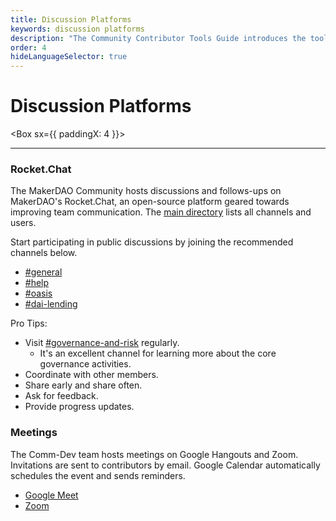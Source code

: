 ```yaml
---
title: Discussion Platforms
keywords: discussion platforms
description: "The Community Contributor Tools Guide introduces the tools used by the MakerDAO Community team and contributors like discussion platforms."
order: 4
hideLanguageSelector: true
---
```


# Discussion Platforms

<Box sx={{ paddingX: 4 }}>


---

### Rocket.Chat

The MakerDAO Community hosts discussions and follows-ups on MakerDAO's Rocket.Chat, an open-source platform geared towards improving team communication. The [main directory](https://chat.makerdao.com/directory) lists all channels and users.

Start participating in public discussions by joining the recommended channels below.

- [#general](https://chat.makerdao.com/channel/general)
- [#help](https://chat.makerdao.com/channel/help)
- [#oasis](https://chat.makerdao.com/channel/oasis)
- [#dai-lending](https://chat.makerdao.com/channel/dai-lending)

<Callout icon="press" secondary>


Pro Tips:

- Visit [#governance-and-risk](https://chat.makerdao.com/channel/governance-and-risk) regularly.
  - It's an excellent channel for learning more about the core governance activities.
- Coordinate with other members.
- Share early and share often.
- Ask for feedback.
- Provide progress updates.

</Callout>


### Meetings

The Comm-Dev team hosts meetings on Google Hangouts and Zoom. Invitations are sent to contributors by email. Google Calendar automatically schedules the event and sends reminders.

- [Google Meet](https://meet.google.com/_meet)
- [Zoom](https://zoom.us/join)

</Box>

